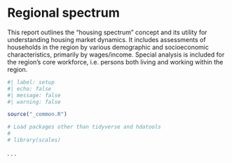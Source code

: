 # Regional spectrum {#sec-spectrum-reg}

This report outlines the “housing spectrum” concept and its utility for understanding housing market dynamics. It includes assessments of households in the region by various demographic and socioeconomic characteristics, primarily by wages/income. Special analysis is included for the region's core workforce, i.e. persons both living and working within the region.

```r
#| label: setup
#| echo: false
#| message: false
#| warning: false

source("_common.R")

# Load packages other than tidyverse and hdatools
# 
# library(scales)

```

. . .

```r

```

